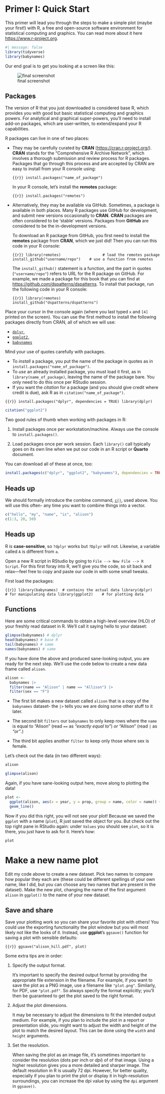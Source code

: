 # Primer I: Quick Start {.unnumbered}

This primer will lead you through the steps to make a simple plot (maybe your first!) with R, a free and open-source software environment for statistical computing and graphics. You can read more about it here <https://www.r-project.org>.

```r
#| message: false
library(tidyverse)
library(babynames)
```

Our end goal is to get you looking at a screen like this:

![final screenshot](img/final-screenshot.png)

## Packages

The version of R that you just downloaded is considered base R, which provides you with good but basic statistical computing and graphics powers. For analytical and graphical super-powers, you'll need to install add-on packages, which are user-written, to extend/expand your R capabilities.

R packages can live in one of two places:

-   They may be carefully curated by **CRAN** (<https://cran.r-project.org/>). **CRAN** stands for the "Comprehensive R Archive Network", which involves a thorough submission and review process for R packages. Packages that go through this process and are accepted by CRAN are easy to install from your R console using:

    ``` {{r}}
    install.packages("name_of_package")
    ```

    In your R console, let's install the **remotes** package:

    ``` {{r}}
    install.packages("remotes")
    ```

-   Alternatively, they may be available via GitHub. Sometimes, a package is available in both places. Many R packages use GitHub for development, and submit new versions occasionally to **CRAN**. **CRAN** packages are often considered to be 'stable' versions. Packages from **GitHub** are considered to be the in-development versions.

    To download an R package from GitHub, you first need to install the **remotes** package from **CRAN**, which we just did! Then you can run this code in your R console:

    ``` {{r}}
    library(remotes)                   # load the remotes package
    install_github("username/repo")    # use a function from remotes
    ```

    The `install_github()` statement is a function, and the part in quotes (`"username/repo"`) refers to URL for the R package on GitHub. For example, we made a package for this book that you can find at <https://github.com/dspatterns/dspatterns>. To install that package, run the following code in your R console:

    ``` {{r}}
    library(remotes)                   
    install_github("dspatterns/dspatterns")    
    ```

Place your cursor in the console again (where you last typed `x` and `[4]` printed on the screen). You can use the first method to install the following packages directly from CRAN, all of which we will use:

-   [`dplyr`,](http://dplyr.tidyverse.org)
-   [`ggplot2`,](http://ggplot2.tidyverse.org)
-   [`babynames`](https://github.com/hadley/babynames)

Mind your use of quotes carefully with packages.

-   To *install* a package, you put the name of the package in quotes as in `install.packages("name_of_package")`.
-   To *use* an already installed package, you must load it first, as in `library(name_of_package)`, leaving the name of the package bare. You only need to do this once per RStudio session.
-   If you want the *citation* for a package (and you should give credit where credit is due), ask R as in `citation("name_of_package")`.

``` {{r}}
install.packages("dplyr", dependencies = TRUE)
library(dplyr)
```

```r
citation("ggplot2")
```

Two good rules of thumb when working with packages in R:

1.  Install packages once per workstation/machine. Always use the console to `install.packages()`.

2.  Load packages once per work session. Each `library()` call typically goes on its own line when we put our code in an R script or **Quarto** document.

You can download all of these at once, too:

```r
install.packages(c("dplyr", "ggplot2", "babynames"), dependencies = TRUE)
```

::: callout-tip
## Heads up

We should formally introduce the combine command, [`c()`](http://stat.ethz.ch/R-manual/R-patched/library/base/html/c.html), used above. You will use this often- any time you want to combine things into a vector.
:::

```r
c("hello", "my", "name", "is", "alison")
c(1:3, 20, 50)
```

::: callout-tip
## Heads up

R is **case-sensitive**, so `?dplyr` works but `?Dplyr` will not. Likewise, a variable called `A` is different from `a`.
:::

Open a new R script in RStudio by going to `File --> New File --> R Script`. For this first foray into R, we'll give you the code, so sit back and relax---feel free to copy and paste our code in with some small tweaks.

First load the packages:

``` {{r}}
library(babynames)  # contains the actual data
library(dplyr)      # for manipulating data
library(ggplot2)    # for plotting data
```

## Functions

Here are some critical commands to obtain a high-level overview (HLO) of your freshly read dataset in R. We'll call it saying hello to your dataset:

```r
glimpse(babynames) # dplyr
head(babynames) # base R
tail(babynames) # same
names(babynames) # same
```

If you have done the above and produced sane-looking output, you are ready for the next step. We'll use the code below to create a new data frame called `alison`.

```r
alison <- 
  babynames |>
  filter(name == "Alison" | name == "Allison") |>
  filter(sex == "F") 
```

-   The first bit makes a new dataset called `alison` that is a copy of the `babynames` dataset- the `|>` tells you we are doing some other stuff to it later.

-   The second bit `filters` our `babynames` to only keep rows where the `name` is equal to "Alison" (read `==` as *"exactly equal to"*) *or* "Allison" (read `|` as *"or"*.)

-   The third bit applies another `filter` to keep only those where sex is female.

Let's check out the data (in two different ways):

```r
alison
```

```r
glimpse(alison)
```

Again, if you have sane-looking output here, move along to plotting the data!

```r
plot <- 
  ggplot(alison, aes(x = year, y = prop, group = name, color = name)) + 
  geom_line()  
```

Now if you did this right, you will not see your plot! Because we saved the `ggplot` with a name (`plot`), R just saved the object for you. But check out the top right pane in RStudio again: under `Values` you should see `plot`, so it is there, you just have to ask for it. Here's how:

```r
plot 
```

# Make a new name plot

Edit my code above to create a new dataset. Pick two names to compare how popular they each are (these could be different spellings of your own name, like I did, but you can choose any two names that are present in the dataset). Make the new plot, changing the name of the first argument `alison` in `ggplot()` to the name of your new dataset.

## Save and share

Save your plotting work so you can share your favorite plot with others! You could use the exporting functionality the plot window but you will most likely not like the looks of it. Instead, use **ggplot**’s `ggsave()` function for saving a plot with sensible defaults:

``` {{r}}
ggsave("alison_hill.pdf", plot)
```

Some extra tips are in order: 

1. Specify the output format.
  
    It's important to specify the desired output format by providing the appropriate file extension in the filename. For example, if you want to save the plot as a PNG image, use a filename like `"plot.png"`. Similarly, for PDF, use `"plot.pdf"`. So always specify the format explicitly; you'll then be guaranteed to get the plot saved to the right format.

2. Adjust the plot dimensions.

    It may be necessary to adjust the dimensions to fit the intended output medium. For example, if you plan to include the plot in a report or presentation slide, you might want to adjust the width and height of the plot to match the desired layout. This can be done using the `width` and `height` arguments.

3. Set the resolution.

    When saving the plot as an image file, it's sometimes important to consider the resolution (dots per inch or *dpi*) of of that image. Using a higher resolution gives you a more detailed and sharper image. The default resolution in R is usually 72 dpi. However, for better quality, especially if you plan to print the plot or display it in high-resolution surroundings, you can increase the dpi value by using the `dpi` argument in `ggsave()`. 

